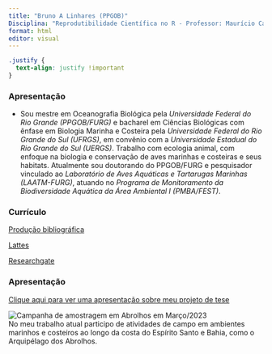 ```yaml
---
title: "Bruno A Linhares (PPGOB)"
Disciplina: "Reprodutibilidade Científica no R - Professor: Maurício Camargo"
format: html
editor: visual
--- 
```


```css
.justify {
  text-align: justify !important
}
```

### **Apresentação**
::: {.justify}
* Sou mestre em Oceanografia Biológica pela *Universidade Federal do Rio Grande (PPGOB/FURG)* e bacharel em Ciências Biológicas com ênfase em Biologia Marinha e Costeira pela *Universidade Federal do Rio Grande do Sul (UFRGS)*, em convênio com a *Universidade Estadual do Rio Grande do Sul (UERGS)*. Trabalho com ecologia animal, com enfoque na biologia e conservação de aves marinhas e costeiras e seus habitats. Atualmente sou doutorando do PPGOB/FURG e pesquisador vinculado ao *Laboratório de Aves Aquáticas e Tartarugas Marinhas (LAATM-FURG)*, atuando no *Programa de Monitoramento da Biodiversidade Aquática da Área Ambiental I (PMBA/FEST)*.   
:::
### **Currículo**

[Produção bibliográfica](página_bibliografia_site.html)               

[Lattes](http://lattes.cnpq.br/5600969476991900)

[Researchgate](https://www.researchgate.net/profile/Bruno-Linhares-3)

### **Apresentação**
[Clique aqui para ver uma apresentação sobre meu projeto de tese](apresentacao_projtese.html)  

 ![Campanha de amostragem em Abrolhos em Março/2023](campo.jpg)          
No meu trabalho atual participo de atividades de campo em ambientes marinhos e costeiros ao longo da costa do Espírito Santo e Bahia, como o Arquipélago dos Abrolhos.

